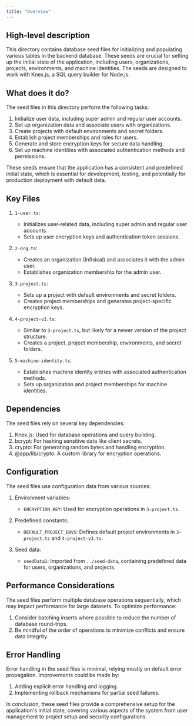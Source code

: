 ```yaml
---
title: "Overview"
---
```


## High-level description
This directory contains database seed files for initializing and populating various tables in the backend database. These seeds are crucial for setting up the initial state of the application, including users, organizations, projects, environments, and machine identities. The seeds are designed to work with Knex.js, a SQL query builder for Node.js.

## What does it do?
The seed files in this directory perform the following tasks:

1. Initialize user data, including super admin and regular user accounts.
2. Set up organization data and associate users with organizations.
3. Create projects with default environments and secret folders.
4. Establish project memberships and roles for users.
5. Generate and store encryption keys for secure data handling.
6. Set up machine identities with associated authentication methods and permissions.

These seeds ensure that the application has a consistent and predefined initial state, which is essential for development, testing, and potentially for production deployment with default data.

## Key Files

1. `1-user.ts`: 
   - Initializes user-related data, including super admin and regular user accounts.
   - Sets up user encryption keys and authentication token sessions.

2. `2-org.ts`:
   - Creates an organization (Infisical) and associates it with the admin user.
   - Establishes organization membership for the admin user.

3. `3-project.ts`:
   - Sets up a project with default environments and secret folders.
   - Creates project memberships and generates project-specific encryption keys.

4. `4-project-v3.ts`:
   - Similar to `3-project.ts`, but likely for a newer version of the project structure.
   - Creates a project, project membership, environments, and secret folders.

5. `5-machine-identity.ts`:
   - Establishes machine identity entries with associated authentication methods.
   - Sets up organization and project memberships for machine identities.

## Dependencies
The seed files rely on several key dependencies:

1. Knex.js: Used for database operations and query building.
2. bcrypt: For hashing sensitive data like client secrets.
3. crypto: For generating random bytes and handling encryption.
4. @app/lib/crypto: A custom library for encryption operations.

## Configuration
The seed files use configuration data from various sources:

1. Environment variables:
   - `ENCRYPTION_KEY`: Used for encryption operations in `3-project.ts`.

2. Predefined constants:
   - `DEFAULT_PROJECT_ENVS`: Defines default project environments in `3-project.ts` and `4-project-v3.ts`.

3. Seed data:
   - `seedData1`: Imported from `../seed-data`, containing predefined data for users, organizations, and projects.

## Performance Considerations
The seed files perform multiple database operations sequentially, which may impact performance for large datasets. To optimize performance:

1. Consider batching inserts where possible to reduce the number of database round-trips.
2. Be mindful of the order of operations to minimize conflicts and ensure data integrity.

## Error Handling
Error handling in the seed files is minimal, relying mostly on default error propagation. Improvements could be made by:

1. Adding explicit error handling and logging.
2. Implementing rollback mechanisms for partial seed failures.

In conclusion, these seed files provide a comprehensive setup for the application's initial state, covering various aspects of the system from user management to project setup and security configurations.